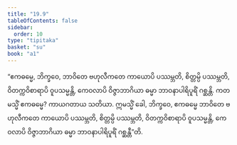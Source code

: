 ```yaml
---
title: "19.9"
tableOfContents: false
sidebar:
  order: 10
type: "tipitaka"
basket: "su"
book: "a1"
---
```



<DynamicBreadcrumb />

<Division number="571" book="a1">

<Paragraph number="460" book="a1">
“ဧကဓမ္မေ, ဘိက္ခဝေ, ဘာဝိတေ ဗဟုလီကတေ ကာယောပိ ပဿမ္ဘတိ, စိတ္တမ္ပိ ပဿမ္ဘတိ, ဝိတက္ကဝိစာရာပိ ဝူပသမ္မန္တိ, ကေဝလာပိ ဝိဇ္ဇာဘာဂိယာ ဓမ္မာ ဘာဝနာပါရိပူရိံ ဂစ္ဆန္တိ. ကတမသ္မိံ ဧကဓမ္မေ? ကာယဂတာယ သတိယာ. ဣမသ္မိံ ခေါ, ဘိက္ခဝေ, ဧကဓမ္မေ ဘာဝိတေ ဗဟုလီကတေ ကာယောပိ ပဿမ္ဘတိ, စိတ္တမ္ပိ ပဿမ္ဘတိ, ဝိတက္ကဝိစာရာပိ ဝူပသမ္မန္တိ, ကေဝလာပိ ဝိဇ္ဇာဘာဂိယာ ဓမ္မာ ဘာဝနာပါရိပူရိံ ဂစ္ဆန္တီ”တိ.
</Paragraph>
</Division>